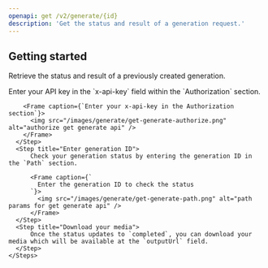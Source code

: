 ```yaml
---
openapi: get /v2/generate/{id}
description: 'Get the status and result of a generation request.'
---
```


## Getting started

Retrieve the status and result of a previously created generation.

<AccordionGroup>
  <Accordion title="Track your generation from the docs">
    <Steps>
      <Step title="Authorize">
        Enter your API key in the `x-api-key` field within the `Authorization` section.

        <Frame caption={`Enter your x-api-key in the Authorization section`}>
          <img src="/images/generate/get-generate-authorize.png" alt="authorize get generate api" />
        </Frame>
      </Step>
      <Step title="Enter generation ID">
          Check your generation status by entering the generation ID in the `Path` section.

          <Frame caption={`
            Enter the generation ID to check the status
          `}>
            <img src="/images/generate/get-generate-path.png" alt="path params for get generate api" />
          </Frame>
      </Step>
      <Step title="Download your media">
          Once the status updates to `completed`, you can download your media which will be available at the `outputUrl` field.
      </Step>
    </Steps>

  </Accordion>
</AccordionGroup>
